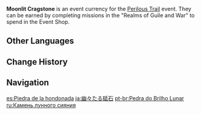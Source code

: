 {{Item Infobox
|id           = 000140
|image        = Item Moonlit Cragstone.png
|type         = Event Items
|group        = Event Currencies
|event        = Perilous Trail (Event)
|quality      = 4
|description  = A stone that gives off a strange radiance. It can only be found in a separate part of The Chasm, and its origins and composition are both unknown. However, it has strange and unique properties: When it falls, it maintains a regular shape and its cross-section still keeps its mirrored sheen. Those of these rocks that are older may have witnessed that ancient battle.<br />These stones can be exchanged for treasures during "Perilous Trail."
|source1      = [[Perilous Trail (Event)|Perilous Trail]] Event
}}
'''Moonlit Cragstone''' is an event currency for the [[Perilous Trail (Event)|Perilous Trail]] event. They can be earned by completing missions in the "Realms of Guile and War" to spend in the Event Shop.

==Other Languages==
{{Other Languages
|en      = Moonlit Cragstone
|zhs     = 幽蕴砺石
|zhs_rm  = Yōuyùn Lìshí
|zht     = 幽蘊礪石
|zht_rm  = Yōuyùn Lìshí
|zh_tl   = 
|ja      = 幽々たる砥石
|ja_rm   = Yuuyuu-taru Toishi
|ja_tl   = Dark Whetstone
|ko      = 그윽한 숫돌
|ko_rm   = Geueukan Suttol
|ko_tl   = Secluded Whetstone
|es      = Piedra de la hondonada
|es_tl   = Gully Stone
|fr      = Pierre des crevasses
|fr_tl   = Stone of Crevasses
|ru      = Камень лунного сияния
|ru_tl   = Stone of Lunar Radiance
|th      = Moonlit Cragstone
|vi      = U Uẩn Thạch
|vi_tl   = 
|de      = Mondscheinstein
|de_tl   = Moonlight Stone
|id      = Moonlit Cragstone
|pt      = Pedra do Brilho Lunar
|pt_tl   = 
|tr      = Mehtap Taşı
|tr_tl   = 
|it      = Roccia del chiaro di luna
|it_tl   = 
}}

==Change History==
{{Change History|2.7}}

==Navigation==
{{Precious Navbox|Currency}}

[[es:Piedra de la hondonada]]
[[ja:幽々たる砥石]]
[[pt-br:Pedra do Brilho Lunar]]
[[ru:Камень лунного сияния]]